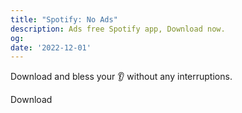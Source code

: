 ```yaml
---
title: "Spotify: No Ads"
description: Ads free Spotify app, Download now.
og:
date: '2022-12-01'
---
```


Download and bless your 👂 without any interruptions.

 <Link
                className="dark:text-white dark:bg-gray-800 text-gray-700  bg-black bg-opacity-5  px-6 py-2 inline-block text-center dark:hover:text-white hover:text-gray-700 hover:bg-black hover:bg-opacity-5 text-xs font-medium tracking-widest dark:hover:bg-gray-800 rounded cursor-pointer  select-none"
                href="/"
              > Download</Link>  
